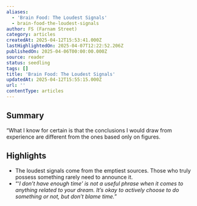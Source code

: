 ```yaml
---
aliases:
  - 'Brain Food: The Loudest Signals'
  - brain-food-the-loudest-signals
author: FS (Farnam Street)
category: articles
createdAt: 2025-04-12T15:53:41.000Z
lastHighlightedOn: 2025-04-07T12:22:52.206Z
publishedOn: 2025-04-06T00:00:00.000Z
source: reader
status: seedling
tags: []
title: 'Brain Food: The Loudest Signals'
updatedAt: 2025-04-12T15:55:15.000Z
url: ''
contentType: articles
---
```

## Summary

“What I know for certain is that the conclusions I would draw from experience are different from the ones based only on figures.

## Highlights

- The loudest signals come from the emptiest sources. Those who truly possess something rarely need to announce it.
- “‘_I don’t have enough time’ is not a useful phrase when it comes to anything related to your dream. It’s okay to actively choose to do something or not, but don’t blame time._”
